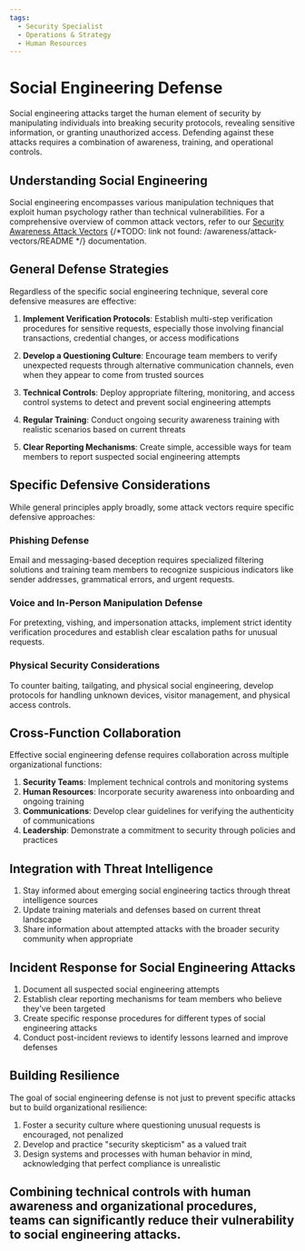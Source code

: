 ```yaml
---
tags:
  - Security Specialist
  - Operations & Strategy
  - Human Resources
---
```




<TagProvider>
<TagFilter />


# Social Engineering Defense

<TagList tags={frontmatter.tags} />
<AttributionList contributors={frontmatter.contributors} />

Social engineering attacks target the human element of security by manipulating individuals into breaking security protocols, revealing sensitive information, or granting unauthorized access. Defending against these attacks requires a combination of awareness, training, and operational controls.

## Understanding Social Engineering

Social engineering encompasses various manipulation techniques that exploit human psychology rather than technical vulnerabilities. For a comprehensive overview of common attack vectors, refer to our [Security Awareness Attack Vectors]() {/*TODO: link not found: /awareness/attack-vectors/README */} documentation.

## General Defense Strategies

Regardless of the specific social engineering technique, several core defensive measures are effective:

1. **Implement Verification Protocols**: Establish multi-step verification procedures for sensitive requests, especially those involving financial transactions, credential changes, or access modifications

2. **Develop a Questioning Culture**: Encourage team members to verify unexpected requests through alternative communication channels, even when they appear to come from trusted sources

3. **Technical Controls**: Deploy appropriate filtering, monitoring, and access control systems to detect and prevent social engineering attempts

4. **Regular Training**: Conduct ongoing security awareness training with realistic scenarios based on current threats

5. **Clear Reporting Mechanisms**: Create simple, accessible ways for team members to report suspected social engineering attempts

## Specific Defensive Considerations

While general principles apply broadly, some attack vectors require specific defensive approaches:

### Phishing Defense

Email and messaging-based deception requires specialized filtering solutions and training team members to recognize suspicious indicators like sender addresses, grammatical errors, and urgent requests.

### Voice and In-Person Manipulation Defense

For pretexting, vishing, and impersonation attacks, implement strict identity verification procedures and establish clear escalation paths for unusual requests.

### Physical Security Considerations

To counter baiting, tailgating, and physical social engineering, develop protocols for handling unknown devices, visitor management, and physical access controls.

## Cross-Function Collaboration

Effective social engineering defense requires collaboration across multiple organizational functions:

1. **Security Teams**: Implement technical controls and monitoring systems
2. **Human Resources**: Incorporate security awareness into onboarding and ongoing training
3. **Communications**: Develop clear guidelines for verifying the authenticity of communications
4. **Leadership**: Demonstrate a commitment to security through policies and practices

## Integration with Threat Intelligence

1. Stay informed about emerging social engineering tactics through threat intelligence sources
2. Update training materials and defenses based on current threat landscape
3. Share information about attempted attacks with the broader security community when appropriate

## Incident Response for Social Engineering Attacks

1. Document all suspected social engineering attempts
2. Establish clear reporting mechanisms for team members who believe they've been targeted
3. Create specific response procedures for different types of social engineering attacks
4. Conduct post-incident reviews to identify lessons learned and improve defenses

## Building Resilience

The goal of social engineering defense is not just to prevent specific attacks but to build organizational resilience:

1. Foster a security culture where questioning unusual requests is encouraged, not penalized
2. Develop and practice "security skepticism" as a valued trait
3. Design systems and processes with human behavior in mind, acknowledging that perfect compliance is unrealistic

Combining technical controls with human awareness and organizational procedures, teams can significantly reduce their vulnerability to social engineering attacks.
---

</TagProvider>
<ContributeFooter />
